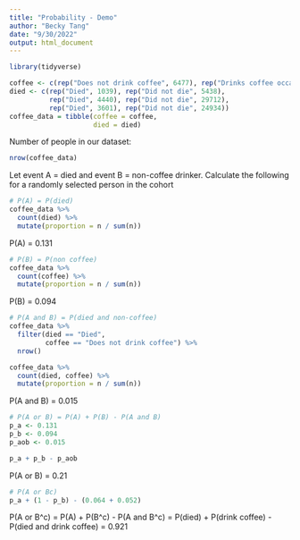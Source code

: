 ```yaml
---
title: "Probability - Demo"
author: "Becky Tang"
date: "9/30/2022"
output: html_document
---
```


```r
library(tidyverse)
```

```r
coffee <- c(rep("Does not drink coffee", 6477), rep("Drinks coffee occasionally", 34152), rep("Drinks coffee regularly", 28535))
died <- c(rep("Died", 1039), rep("Did not die", 5438), 
          rep("Died", 4440), rep("Did not die", 29712),
          rep("Died", 3601), rep("Did not die", 24934))
coffee_data = tibble(coffee = coffee,
                     died = died)
```

Number of people in our dataset:

```r
nrow(coffee_data)
```


Let event A = died and event B = non-coffee drinker. Calculate the following for a randomly selected person in the cohort

```r
# P(A) = P(died)
coffee_data %>%
  count(died) %>%
  mutate(proportion = n / sum(n))

```
P(A) = 0.131

```r
# P(B) = P(non coffee)
coffee_data %>%
  count(coffee) %>%
  mutate(proportion = n / sum(n))

```

P(B) = 0.094

```r
# P(A and B) = P(died and non-coffee)
coffee_data %>%
  filter(died == "Died",
         coffee == "Does not drink coffee") %>%
  nrow()

coffee_data %>%
  count(died, coffee) %>%
  mutate(proportion = n / sum(n))
```

P(A and B) = 0.015

```r
# P(A or B) = P(A) + P(B) - P(A and B) 
p_a <- 0.131
p_b <- 0.094
p_aob <- 0.015

p_a + p_b - p_aob
```

P(A or B) = 0.21

```r
# P(A or Bc)
p_a + (1 - p_b) - (0.064 + 0.052)
```

P(A or B^c) = P(A) + P(B^c) - P(A and B^c)
            = P(died) + P(drink coffee) - P(died and drink coffee)
            = 0.921


